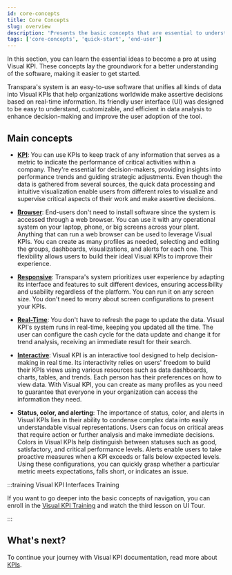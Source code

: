 ```yaml
---
id: core-concepts
title: Core Concepts
slug: overview
description: 'Presents the basic concepts that are essential to understand the Transpara product.'
tags: ['core-concepts', 'quick-start', 'end-user']
---
```


In this section, you can learn the essential ideas to become a pro at using Visual KPI. These concepts lay the groundwork for a better understanding of the software, making it easier to get started.

Transpara's system is an easy-to-use software that unifies all kinds of data into Visual KPIs that help organizations worldwide make assertive decisions based on real-time information. Its friendly user interface (UI) was designed to be easy to understand, customizable, and efficient in data analysis to enhance decision-making and improve the user adoption of the tool.

## Main concepts

- **[KPI](/docs/end-user/core-concepts/kpi)**: You can use KPIs to keep track of any information that serves as a metric to indicate the performance of critical activities within a company. They're essential for decision-makers, providing insights into performance trends and guiding strategic adjustments. Even though the data is gathered from several sources, the quick data processing and intuitive visualization enable users from different roles to visualize and supervise critical aspects of their work and make assertive decisions.

- **[Browser](/docs/end-user/core-concepts/browser)**: End-users don't need to install software since the system is accessed through a web browser. You can use it with any operational system on your laptop, phone, or big screens across your plant. Anything that can run a web browser can be used to leverage Visual KPIs. You can create as many profiles as needed, selecting and editing the groups, dashboards, visualizations, and alerts for each one. This flexibility allows users to build their ideal Visual KPIs to improve their experience.

- **[Responsive](/docs/end-user/core-concepts/responsive)**: Transpara's system prioritizes user experience by adapting its interface and features to suit different devices, ensuring accessibility and usability regardless of the platform. You can run it on any screen size. You don't need to worry about screen configurations to present your KPIs.

- **[Real-Time](/docs/end-user/core-concepts/real-time)**: You don't have to refresh the page to update the data. Visual KPI's system runs in real-time, keeping you updated all the time. The user can configure the cash cycle for the data update and change it for trend analysis, receiving an immediate result for their search.

- **[Interactive](/docs/end-user/core-concepts/interactive)**: Visual KPI is an interactive tool designed to help decision-making in real time. Its interactivity relies on users' freedom to build their KPIs views using various resources such as data dashboards, charts, tables, and trends. Each person has their preferences on how to view data. With Visual KPI, you can create as many profiles as you need to guarantee that everyone in your organization can access the information they need.

- **Status, color, and alerting**: The importance of status, color, and alerts in Visual KPIs lies in their ability to condense complex data into easily understandable visual representations. Users can focus on critical areas that require action or further analysis and make immediate decisions. Colors in Visual KPIs help distinguish between statuses such as good, satisfactory, and critical performance levels. Alerts enable users to take proactive measures when a KPI exceeds or falls below expected levels. Using these configurations, you can quickly grasp whether a particular metric meets expectations, falls short, or indicates an issue.

:::training Visual KPI Interfaces Training

If you want to go deeper into the basic concepts of navigation, you can enroll in the [Visual KPI Training](https://www.transpara.com/course/visual-kpi-end-user/) and watch the third lesson on UI Tour.

:::

## What's next?

To continue your journey with Visual KPI documentation, read more about [KPIs](/docs/end-user/core-concepts/kpi).